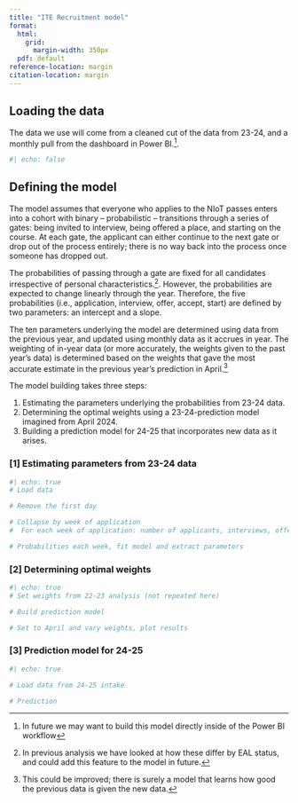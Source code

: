 ```yaml
---
title: "ITE Recruitment model"
format:
  html:
    grid:
      margin-width: 350px
  pdf: default
reference-location: margin
citation-location: margin
---
```


## Loading the data

The data we use will come from a cleaned cut of the data from 23-24, and a monthly pull from the dashboard in Power BI.^[In future we may want to build this model directly inside of the Power BI workflow].

```r
#| echo: false


```

## Defining the model 

The model assumes that everyone who applies to the NIoT passes enters into a cohort with binary – probabilistic – transitions through a series of gates: being invited to interview, being offered a place, and starting on the course. At each gate, the applicant can either continue to the next gate or drop out of the process entirely; there is no way back into the process once someone has dropped out.

The probabilities of passing through a gate are fixed for all candidates irrespective of personal characteristics.^[In previous analysis we have looked at how these differ by EAL status, and could add this feature to the model in future.]. However, the probabilities are expected to change linearly through the year. Therefore, the five probabilities (i.e., application, interview, offer, accept, start) are defined by two parameters: an intercept and a slope.

The ten parameters underlying the model are determined using data from the previous year, and updated using monthly data as it accrues in year. The weighting of in-year data (or more accurately, the weights given to the past year's data) is determined based on the weights that gave the most accurate estimate in the previous year's prediction in April.^[This could be improved; there is surely a model that learns how good the previous data is given the new data.]

The model building takes three steps:

1.  Estimating the parameters underlying the probabilities from 23-24 data.
2.  Determining the optimal weights using a 23-24-prediction model imagined from April 2024.
3.  Building a prediction model for 24-25 that incorporates new data as it arises.

### [1] Estimating parameters from 23-24 data 

```r
#| echo: true
# Load data

# Remove the first day 

# Collapse by week of application
#  For each week of application: number of applicants, interviews, offers, acceptances, starts 

# Probabilities each week, fit model and extract parameters 

```

### [2] Determining optimal weights 

```r
#| echo: true
# Set weights from 22-23 analysis (not repeated here)

# Build prediction model 

# Set to April and vary weights, plot results 

```

### [3] Prediction model for 24-25 

```r
#| echo: true

# Load data from 24-25 intake

# Prediction
```

